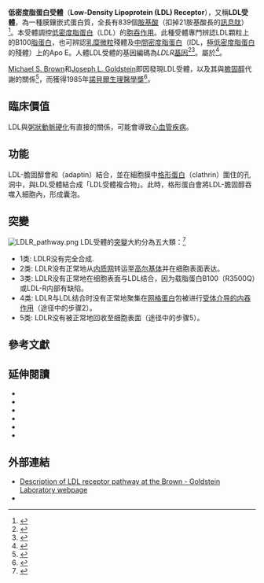{{PBB|geneid=3949}}

'''低密度脂蛋白受體'''（'''Low-Density Lipoprotein (LDL) Receptor'''），又稱'''LDL受體'''，為一種膜鑲嵌式蛋白質，全長有839個[[胺基酸|胺基酸]]（扣掉21胺基酸長的[[訊息肽|訊息肽]]）<ref name="pmid2988123">{{cite journal | author = Südhof TC, Goldstein JL, Brown MS, Russell DW | title = The LDL receptor gene: a mosaic of exons shared with different proteins | journal = Science | volume = 228 | issue = 4701 | pages = 815–22 |date=May 1985 | pmid = 2988123 | doi = 10.1126/science.2988123 }}</ref>。本受體調控[[低密度脂蛋白|低密度脂蛋白]]（LDL）的[[胞吞作用|胞吞作用]]。此種受體專門辨認LDL顆粒上的B100[[脂蛋白|脂蛋白]]，也可辨認[[乳糜微粒|乳糜微粒]]殘體及[[中間密度脂蛋白|中間密度脂蛋白]]（IDL，[[極低密度脂蛋白|極低密度脂蛋白]]的殘體）上的Apo E。人體LDL受體的基因編碼為''LDLR''[[基因|基因]]<ref name="pmid6326146">{{cite journal | author = Francke U, Brown MS, Goldstein JL | title = Assignment of the human gene for the low density lipoprotein receptor to chromosome 19: synteny of a receptor, a ligand, and a genetic disease | journal = Proc. Natl. Acad. Sci. U.S.A. | volume = 81 | issue = 9 | pages = 2826–30 |date=May 1984 | pmid = 6326146 | pmc = 345163 | doi = 10.1073/pnas.81.9.2826| url = | issn = }}</ref><ref name="pmid3866240">{{cite journal | author = Lindgren V, Luskey KL, Russell DW, Francke U | title = Human genes involved in cholesterol metabolism: chromosomal mapping of the loci for the low density lipoprotein receptor and 3-hydroxy-3-methylglutaryl-coenzyme A reductase with cDNA probes | journal = Proc. Natl. Acad. Sci. U.S.A. | volume = 82 | issue = 24 | pages = 8567–71 |date=December 1985 | pmid = 3866240 | pmc = 390958 | doi = 10.1073/pnas.82.24.8567| url = | issn = }}</ref>。屬於{{le|低密度脂蛋白受體家族|Low density lipoprotein receptor gene family}}<ref name="pmid12074887">{{cite journal | author = Nykjaer A, Willnow TE | title = The low-density lipoprotein receptor gene family: a cellular Swiss army knife? | journal = Trends Cell Biol. | volume = 12 | issue = 6 | pages = 273–80 | date = June 2002 | pmid = 12074887 | url = http://linkinghub.elsevier.com/retrieve/pii/S0962892402022821 | doi = 10.1016/S0962-8924(02)02282-1 | access-date = 2015-01-26 | archive-date = 2018-05-01 | archive-url = https://web.archive.org/web/20180501224424/https://linkinghub.elsevier.com/retrieve/pii/S0962892402022821 | dead-url = no }}</ref>。

[[Michael_S._Brown|Michael S. Brown]]和[[Joseph_L._Goldstein|Joseph L. Goldstein]]即因發現LDL受體，以及其與[[膽固醇|膽固醇]]代謝的關係<ref name="Brown_Goldstein_1984">{{cite journal | author = Brown MS, Goldstein JL | title = How LDL Receptors Influence Cholesterol and Atherosclerosis | url = https://archive.org/details/sim_scientific-american_1984-09_251_3/page/52 | journal = Scientific American | year = 1984 | volume = 251 | pages = 52–60 | pmid=6390676 | doi=10.1038/scientificamerican0984-52 | issue=3}}</ref>，而獲得1985年[[諾貝爾生理醫學獎|諾貝爾生理醫學獎]]<ref>{{cite press release | url = http://nobelprize.org/nobel_prizes/medicine/laureates/1985/press.html | title = The Nobel Prize in Physiology or Medicine 1985 | publisher = The Royal Swedish Academy of Science | year = 1985 | accessdate = 2010-07-01 | archive-date = 2011-01-02 | archive-url = https://web.archive.org/web/20110102230847/http://nobelprize.org/nobel_prizes/medicine/laureates/1985/press.html | dead-url = no }}</ref>。

==臨床價值==
LDL與[[粥狀動脈硬化|粥狀動脈硬化]]有直接的關係，可能會導致[[心血管疾病|心血管疾病]]。

== 功能 ==
LDL-膽固醇會和{{le|銜接蛋白|adaptin}}（adaptin）結合，並在細胞膜中[[格形蛋白|格形蛋白]]（clathrin）圍住的孔洞中，與LDL受體結合成「LDL受體複合物」。此時，格形蛋白會將LDL-膽固醇吞噬入細胞內，形成囊泡。
== 突變  ==
[[File:LDLR_pathway.png|left]]
LDL受體的[[突變|突變]]大約分為五大類：<ref>{{cite web | url = http://www.ucl.ac.uk/ldlr/Current/index.php?select_db=LDLR | title = Low Density Lipoprotein Receptor | work = LOVD v.1.1.0 - Leiden Open Variation Database | access-date = 2015-01-26 | archive-url = https://web.archive.org/web/20160128153127/http://www.ucl.ac.uk/ldlr/Current/index.php?select_db=LDLR | archive-date = 2016-01-28 | dead-url = yes }}</ref>

*1类: LDLR没有完全合成.
*2类: LDLR没有正常地从[[内质网|内质网]]转运至[[高尔基体|高尔基体]]并在细胞表面表达。
*3类: LDLR没有正常地在细胞表面与LDL结合，因为载脂蛋白B100（R3500Q）或LDL-R内部有缺陷。
*4类: LDLR与LDL结合时没有正常地聚集在[[网格蛋白|网格蛋白]]包被进行[[受体介导的内吞作用|受体介导的内吞作用]]（途径中的步骤2）。
*5类: LDLR没有被正常地回收至细胞表面（途径中的步骤5）。

==參考文獻==
{{Reflist}}

==延伸閱讀==
{{refbegin | 2}}
*{{cite journal  | author=Brown MS, Goldstein JL |title=Receptor-mediated endocytosis: insights from the lipoprotein receptor system. |journal=Proc. Natl. Acad. Sci. U.S.A. |volume=76 |issue= 7 |pages= 3330–7 |year= 1979 |pmid= 226968 |doi=10.1073/pnas.76.7.3330  | pmc=383819  }}
*{{cite journal  | author=Hobbs HH, Brown MS, Goldstein JL |title=Molecular genetics of the LDL receptor gene in familial hypercholesterolemia. |journal=Hum. Mutat. |volume=1 |issue= 6 |pages= 445–66 |year= 1993 |pmid= 1301956 |doi= 10.1002/humu.1380010602 }}
*{{cite journal  | author=Fogelman AM, Van Lenten BJ, Warden C, et al. |title=Macrophage lipoprotein receptors. | url=https://archive.org/details/sim_journal-of-cell-science_1989-05_93/page/135 |journal=J. Cell Sci. Suppl. |volume=9 |issue=  |pages= 135–49 |year= 1989 |pmid= 2855802 |doi=  }}
*{{cite journal  | author=Barrett PH, Watts GF |title=Shifting the LDL-receptor paradigm in familial hypercholesterolemia: novel insights from recent kinetic studies of apolipoprotein B-100 metabolism. |journal=Atherosclerosis. Supplements |volume=2 |issue= 3 |pages= 1–4 |year= 2002 |pmid= 11923121 |doi=10.1016/S1567-5688(01)00012-5  }}
*{{cite journal  | author=May P, Bock HH, Herz J |title=Integration of endocytosis and signal transduction by lipoprotein receptors. |journal=Sci. STKE |volume=2003 |issue= 176 |pages= PE12 |year= 2003 |pmid= 12671190 |doi= 10.1126/stke.2003.176.pe12 }}
*{{cite journal  | author=Gent J, Braakman I |title=Low-density lipoprotein receptor structure and folding. | url=https://archive.org/details/sim_cellular-and-molecular-life-sciences_2004-10_61_19-20/page/2461 |journal=Cell. Mol. Life Sci. |volume=61 |issue= 19-20 |pages= 2461–70 |year= 2004 |pmid= 15526154 |doi= 10.1007/s00018-004-4090-3 }}
{{refend}}

==外部連結==
* [http://www.utsouthwestern.edu/utsw/cda/dept14857/files/114532.html Description of LDL receptor pathway at the Brown - Goldstein Laboratory webpage]{{Wayback|url=http://www.utsouthwestern.edu/utsw/cda/dept14857/files/114532.html |date=20110927091348 }}
* {{MeshName|LDL+Receptor}}

{{PDB Gallery|geneid=3949}}
{{Lipoprotein metabolism}}